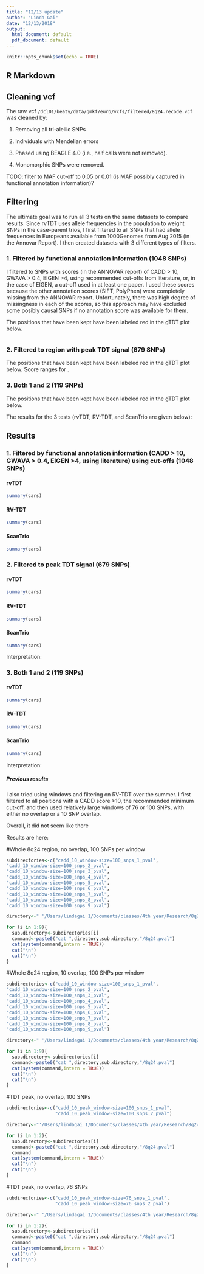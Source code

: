 ```yaml
---
title: "12/13 update"
author: "Linda Gai"
date: "12/13/2018"
output:
  html_document: default
  pdf_document: default
---
```


```r
knitr::opts_chunk$set(echo = TRUE)
```

## R Markdown

## Cleaning vcf

The raw vcf `/dcl01/beaty/data/gmkf/euro/vcfs/filtered/8q24.recode.vcf` was cleaned by:

1. Removing all tri-alellic SNPs

2. Individuals with Mendelian errors

3. Phased using BEAGLE 4.0 (i.e., half calls were not removed).

4. Monomorphic SNPs were removed.

TODO: filter to MAF cut-off to 0.05 or 0.01 (is MAF possibly captured in functional annotation information)?

## Filtering

The ultimate goal was to run all 3 tests on the same datasets to compare results. Since rvTDT uses allele frequencies in the population to weight SNPs in the case-parent trios, I first filtered to all SNPs that had allele frequences in Europeans available from 1000Genomes from Aug 2015 (in the Annovar Report). I then created datasets with 3 different types of filters.

### 1. Filtered by functional annotation information (1048 SNPs)
I filtered to SNPs with scores (in the ANNOVAR report) of CADD > 10, GWAVA > 0.4, EIGEN >4, using recommended cut-offs from literature, or, in the case of EIGEN, a cut-off used in at least one paper. I used these scores because the other annotation scores (SIFT, PolyPhen) were completely missing from the ANNOVAR report. Unfortunately, there was high degree of missingness in each of the scores, so this approach may have excluded some posibly causal SNPs if no annotation score was available for them.

The positions that have been kept have been labeled red in the gTDT plot below.
```r

```

### 2. Filtered to region with peak TDT signal (679 SNPs)

The positions that have been kept have been labeled red in the gTDT plot below.
Score ranges for .

### 3. Both 1 and 2 (119 SNPs)

The positions that have been kept have been labeled red in the gTDT plot below.

The results for the 3 tests (rvTDT, RV-TDT, and ScanTrio are given below):

## Results

### 1. Filtered by functional annotation information (CADD > 10, GWAVA > 0.4, EIGEN >4, using literature) using cut-offs (1048 SNPs)

#### rvTDT

```r
summary(cars)
```



#### RV-TDT

```r
summary(cars)
```



#### ScanTrio

```r
summary(cars)
```



### 2. Filtered to peak TDT signal (679 SNPs)

#### rvTDT

```r
summary(cars)
```

#### RV-TDT

```r
summary(cars)
```

#### ScanTrio

```r
summary(cars)
```

Interpretation:

### 3. Both 1 and 2 (119 SNPs)

#### rvTDT

```r
summary(cars)
```

#### RV-TDT

```r
summary(cars)
```

#### ScanTrio

```r
summary(cars)
```

Interpretation:


##### Previous results

I also tried using windows and filtering on RV-TDT over the summer. I first filtered to all positions with a CADD score >10, the recommended minimum cut-off, and then used relatively large windows of 76 or 100 SNPs, with either no overlap or a 10 SNP overlap.

Overall, it did not seem like there

Results are here:

#Whole 8q24 region, no overlap, 100 SNPs per window

```r
subdirectories<-c("cadd_10_window-size=100_snps_1_pval",
"cadd_10_window-size=100_snps_2_pval",
"cadd_10_window-size=100_snps_3_pval",
"cadd_10_window-size=100_snps_4_pval",
"cadd_10_window-size=100_snps_5_pval",
"cadd_10_window-size=100_snps_6_pval",
"cadd_10_window-size=100_snps_7_pval",
"cadd_10_window-size=100_snps_8_pval",
"cadd_10_window-size=100_snps_9_pval")

directory<-" '/Users/lindagai 1/Documents/classes/4th year/Research/8q24_project/Update 12:13/cadd_10/window100_no_overlap/'"

for (i in 1:9){
  sub.directory<-subdirectories[i]
  command<-paste0("cat ",directory,sub.directory,"/8q24.pval")
  cat(system(command,intern = TRUE))
  cat("\n")
  cat("\n")
}

```


#Whole 8q24 region, 10 overlap, 100 SNPs per window
```r
subdirectories<-c("cadd_10_window-size=100_snps_1_pval",
"cadd_10_window-size=100_snps_2_pval",
"cadd_10_window-size=100_snps_3_pval",
"cadd_10_window-size=100_snps_4_pval",
"cadd_10_window-size=100_snps_5_pval",
"cadd_10_window-size=100_snps_6_pval",
"cadd_10_window-size=100_snps_7_pval",
"cadd_10_window-size=100_snps_8_pval",
"cadd_10_window-size=100_snps_9_pval")

directory<-" '/Users/lindagai 1/Documents/classes/4th year/Research/8q24_project/Update 12:13/cadd_10/window100_10_overlap/'"

for (i in 1:9){
  sub.directory<-subdirectories[i]
  command<-paste0("cat ",directory,sub.directory,"/8q24.pval")
  cat(system(command,intern = TRUE))
  cat("\n")
  cat("\n")
}

```

#TDT peak, no overlap, 100 SNPs
```r
subdirectories<-c("cadd_10_peak_window-size=100_snps_1_pval",
                  "cadd_10_peak_window-size=100_snps_2_pval")

directory<-"'/Users/lindagai 1/Documents/classes/4th year/Research/8q24_project/Update 12:13/cadd_10/peak_no_overlap/'"

for (i in 1:2){
  sub.directory<-subdirectories[i]
  command<-paste0("cat ",directory,sub.directory,"/8q24.pval")
  command
  cat(system(command,intern = TRUE))
  cat("\n")
  cat("\n")
}
```

#TDT peak, no overlap, 76 SNPs
```r
subdirectories<-c("cadd_10_peak_window-size=76_snps_1_pval",
                  "cadd_10_peak_window-size=76_snps_2_pval")

directory<-" '/Users/lindagai 1/Documents/classes/4th year/Research/8q24_project/Update 12:13/cadd_10/peak_no_overlap/'"

for (i in 1:2){
  sub.directory<-subdirectories[i]
  command<-paste0("cat ",directory,sub.directory,"/8q24.pval")
  command
  cat(system(command,intern = TRUE))
  cat("\n")
  cat("\n")
}
```
